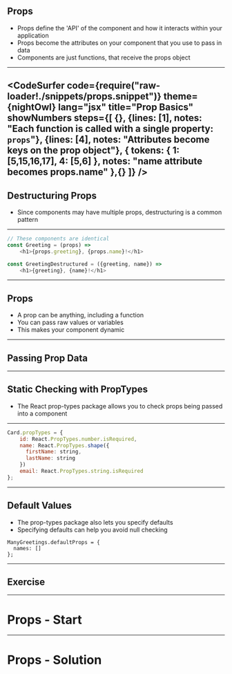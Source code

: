 
## Props

- Props define the 'API' of the component and how it interacts within your application
- Props become the attributes on your component that you use to pass in data
- Components are just functions, that receive the props object

---
<CodeSurfer
  code={require("raw-loader!./snippets/props.snippet")}
  theme={nightOwl}
  lang="jsx"
  title="Prop Basics"
  showNumbers
  steps={[
    {},
    {lines: [1], notes: "Each function is called with a single property: `props`"}, 
    {lines: [4], notes: "Attributes become keys on the prop object"},
     {
      tokens: {
        1: [5,15,16,17],
        4: [5,6]
      },
      notes: "name attribute becomes props.name"
    },{}
  ]}
/>
---

## Destructuring Props

- Since components may have multiple props, destructuring is a common pattern

---


```js
// These components are identical
const Greeting = (props) =>
    <h1>{props.greeting}, {props.name}!</h1>

const GreetingDestructured = ({greeting, name}) =>
    <h1>{greeting}, {name}!</h1>
```

---

## Props
- A prop can be anything, including a function
- You can pass raw values or variables
- This makes your component dynamic

---

## Passing Prop Data 

<CodeSandbox src="https://codesandbox.io/embed/3kv214881q?fontsize=14&hidenavigation=1"/>

---

## Static Checking with PropTypes
- The React prop-types package allows you to check props being passed into a component

---


```javascript
Card.propTypes = {
    id: React.PropTypes.number.isRequired,
    name: React.PropTypes.shape({
      firstName: string,
      lastName: string
    })
    email: React.PropTypes.string.isRequired
};
```

---

## Default Values

- The prop-types package also lets you specify defaults
- Specifying defaults can help you avoid null checking

```
ManyGreetings.defaultProps = {
  names: []
};
```

---

## Exercise

---

# Props - Start

<CodeSandbox src="https://codesandbox.io/embed/9lnz3x7o1p?autoresize=1&fontsize=14&hidenavigation=1"/>


---

# Props - Solution

<CodeSandbox src="https://codesandbox.io/embed/4qz761yz49?fontsize=14"/>